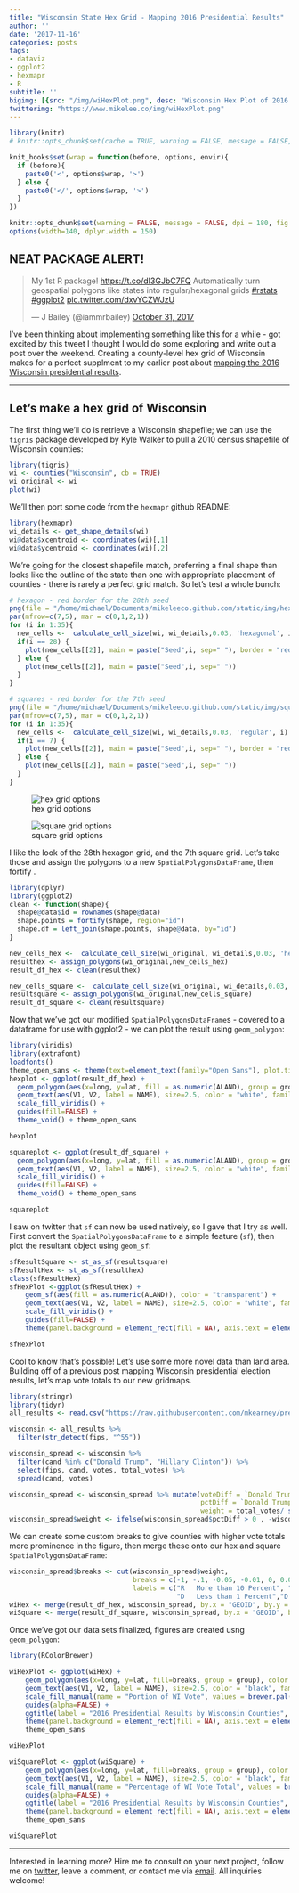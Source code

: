 ```yaml
---
title: "Wisconsin State Hex Grid - Mapping 2016 Presidential Results"
author: ''
date: '2017-11-16'
categories: posts
tags:
- dataviz
- ggplot2
- hexmapr
- R
subtitle: ''
bigimg: [{src: "/img/wiHexPlot.png", desc: "Wisconsin Hex Plot of 2016 Presidential Results by County"}]
twitterimg: "https://www.mikelee.co/img/wiHexPlot.png"
---
```

  
```r
library(knitr)
# knitr::opts_chunk$set(cache = TRUE, warning = FALSE, message = FALSE, dpi = 180, out.extra='class = "img-responsive"')

```

```r
knit_hooks$set(wrap = function(before, options, envir){
  if (before){
    paste0('<', options$wrap, '>')
  } else {
    paste0('</', options$wrap, '>')
  }
})

knitr::opts_chunk$set(warning = FALSE, message = FALSE, dpi = 180, fig.height = 7, fig.width = 10, fig.align = "center")
options(width=140, dplyr.width = 150)
```

## NEAT PACKAGE ALERT!

<blockquote class="twitter-tweet" data-lang="en"><p lang="en" dir="ltr">My 1st R package! <a href="https://t.co/dI3GJbC7FQ">https://t.co/dI3GJbC7FQ</a> Automatically turn geospatial polygons like states into regular/hexagonal grids <a href="https://twitter.com/hashtag/rstats?src=hash&amp;ref_src=twsrc%5Etfw">#rstats</a> <a href="https://twitter.com/hashtag/ggplot2?src=hash&amp;ref_src=twsrc%5Etfw">#ggplot2</a> <a href="https://t.co/dxvYCZWJzU">pic.twitter.com/dxvYCZWJzU</a></p>&mdash; J Bailey (@iammrbailey) <a href="https://twitter.com/iammrbailey/status/925346870381240320?ref_src=twsrc%5Etfw">October 31, 2017</a></blockquote>
<script async src="https://platform.twitter.com/widgets.js" charset="utf-8"></script>

I've been thinking about implementing something like this for a while - got excited by this tweet I thought I would do some exploring and write out a post over the weekend. Creating a county-level hex grid of Wisconsin makes for a perfect supplment to my earlier post about [mapping the 2016 Wisconsin presidential results](https://www.mikelee.co/posts/2016-12-26-wisconsin-presidential-election-results/).

***
  
## Let's make a hex grid of Wisconsin
  
The first thing we'll do is retrieve a Wisconsin shapefile; we can use the `tigris` package developed by Kyle Walker to pull a 2010 census shapefile of Wisconsin counties:

```r
library(tigris)
wi <- counties("Wisconsin", cb = TRUE)
wi_original <- wi
plot(wi)
```

We'll then port some code from the `hexmapr` github README:

```r
library(hexmapr)
wi_details <- get_shape_details(wi)
wi@data$xcentroid <- coordinates(wi)[,1]
wi@data$ycentroid <- coordinates(wi)[,2]
```

We're going for the closest shapefile match, preferring a final shape than looks like the outline of the state than one with appropriate placement of counties - there is rarely a perfect grid match. So let's test a whole bunch:

```r
# hexagon - red border for the 28th seed
png(file = "/home/michael/Documents/mikeleeco.github.com/static/img/hexGridWisconsin.png", width = 700, height = 500)
par(mfrow=c(7,5), mar = c(0,1,2,1))
for (i in 1:35){
  new_cells <-  calculate_cell_size(wi, wi_details,0.03, 'hexagonal', i)
  if(i == 28) {
    plot(new_cells[[2]], main = paste("Seed",i, sep=" "), border = "red")
  } else {
    plot(new_cells[[2]], main = paste("Seed",i, sep=" "))
  }
}

# squares - red border for the 7th seed
png(file = "/home/michael/Documents/mikeleeco.github.com/static/img/squareGridWisconsin.png", width = 700, height = 500)
par(mfrow=c(7,5), mar = c(0,1,2,1))
for (i in 1:35){
  new_cells <-  calculate_cell_size(wi, wi_details,0.03, 'regular', i)
  if(i == 7) {
    plot(new_cells[[2]], main = paste("Seed",i, sep=" "), border = "red")
  } else {
    plot(new_cells[[2]], main = paste("Seed",i, sep=" "))
  }
}
```


![hex grid options](/img/hexGridWisconsin.png)


![square grid options](/img/squareGridWisconsin.png)


I like the look of the 28th hexagon grid, and the 7th square grid. Let's take those and assign the polygons to a new `SpatialPolygonsDataFrame`, then fortify .

```r
library(dplyr)
library(ggplot2)
clean <- function(shape){
  shape@data$id = rownames(shape@data)
  shape.points = fortify(shape, region="id")
  shape.df = left_join(shape.points, shape@data, by="id")
}

new_cells_hex <-  calculate_cell_size(wi_original, wi_details,0.03, 'hexagonal', 28)
resulthex <- assign_polygons(wi_original,new_cells_hex)
result_df_hex <- clean(resulthex)

new_cells_square <-  calculate_cell_size(wi_original, wi_details,0.03, 'regular', 7)
resultsquare <- assign_polygons(wi_original,new_cells_square)
result_df_square <- clean(resultsquare)
```

Now that we've got our modified `SpatialPolygonsDataFrame`s - covered to a dataframe for use with ggplot2 - we can plot the result using `geom_polygon`:

```r
library(viridis)
library(extrafont)
loadfonts()
theme_open_sans <- theme(text=element_text(family="Open Sans"), plot.title = element_text(family = "Open Sans Semibold", size = 24), plot.subtitle = element_text(family = "Open Sans Light",size = 14), legend.title = element_text(family="Open Sans Semibold"))
hexplot <- ggplot(result_df_hex) +
  geom_polygon(aes(x=long, y=lat, fill = as.numeric(ALAND), group = group))+
  geom_text(aes(V1, V2, label = NAME), size=2.5, color = "white", family = "Open Sans") +
  scale_fill_viridis() +
  guides(fill=FALSE) +
  theme_void() + theme_open_sans

hexplot

squareplot <- ggplot(result_df_square) +
  geom_polygon(aes(x=long, y=lat, fill = as.numeric(ALAND), group = group))+
  geom_text(aes(V1, V2, label = NAME), size=2.5, color = "white", family = "Open Sans") +
  scale_fill_viridis() +
  guides(fill=FALSE) +
  theme_void() + theme_open_sans

squareplot
```

I saw on twitter that `sf` can now be used natively, so I gave that I try as well. First convert the `SpatialPolygonsDataFrame` to a simple feature (`sf`), then plot the resultant object using `geom_sf`:

```r
sfResultSquare <- st_as_sf(resultsquare)
sfResultHex <- st_as_sf(resulthex)
class(sfResultHex)
sfHexPlot <-ggplot(sfResultHex) +
    geom_sf(aes(fill = as.numeric(ALAND)), color = "transparent") +
    geom_text(aes(V1, V2, label = NAME), size=2.5, color = "white", family = "Open Sans") +
    scale_fill_viridis() +
    guides(fill=FALSE) +
    theme(panel.background = element_rect(fill = NA), axis.text = element_blank(), axis.ticks = element_blank(), axis.title = element_blank())

sfHexPlot
```

Cool to know that's possible! Let's use some more novel data than land area. Building off of a previous post mapping Wisconsin presidential election results, let's map vote totals to our new gridmaps.

```r
library(stringr)
library(tidyr)
all_results <- read.csv("https://raw.githubusercontent.com/mkearney/presidential_election_county_results_2016/master/pres16results.csv", stringsAsFactors = FALSE)

wisconsin <- all_results %>% 
  filter(str_detect(fips, "^55"))

wisconsin_spread <- wisconsin %>% 
  filter(cand %in% c("Donald Trump", "Hillary Clinton")) %>%
  select(fips, cand, votes, total_votes) %>%
  spread(cand, votes)

wisconsin_spread <- wisconsin_spread %>% mutate(voteDiff = `Donald Trump` - `Hillary Clinton`,
                                                pctDiff = `Donald Trump`/total_votes - `Hillary Clinton`/total_votes,
                                                weight = total_votes/ sum(total_votes))
wisconsin_spread$weight <- ifelse(wisconsin_spread$pctDiff > 0 , -wisconsin_spread$weight, wisconsin_spread$weight)
```

We can create some custom breaks to give counties with higher vote totals more prominence in the figure, then merge these onto our hex and square `SpatialPolygonsDataFrame`:

```r
wisconsin_spread$breaks <- cut(wisconsin_spread$weight,
                               breaks = c(-1, -.1, -0.05, -0.01, 0, 0.01, .05, .1, 1),
                               labels = c("R   More than 10 Percent", "R   5 to 10 Percent", "R   1 to 5 Percent", "R   Less than 1 Percent", 
                                          "D   Less than 1 Percent","D   1 to 5 Percent", "D   5 to 10 Percent", "D   More than 10 Percent"))
wiHex <- merge(result_df_hex, wisconsin_spread, by.x = "GEOID", by.y = "fips")
wiSquare <- merge(result_df_square, wisconsin_spread, by.x = "GEOID", by.y = "fips")
```

Once we've got our data sets finalized, figures are created usng `geom_polygon`:

```r
library(RColorBrewer)

wiHexPlot <- ggplot(wiHex) +
    geom_polygon(aes(x=long, y=lat, fill=breaks, group = group), color = "#f5f5f5") +
    geom_text(aes(V1, V2, label = NAME), size=2.5, color = "black", family = "Open Sans") +
    scale_fill_manual(name = "Portion of WI Vote", values = brewer.pal(8, "RdBu"), drop = FALSE) +
    guides(alpha=FALSE) +
    ggtitle(label = "2016 Presidential Results by Wisconsin Counties", subtitle = "59 of 72 Wisconsin counties leaned Republican, while the only two counties with\nmore than 10 percent of the state's votes totaled more Democratic votes") +
    theme(panel.background = element_rect(fill = NA), axis.text = element_blank(), axis.ticks = element_blank(), axis.title = element_blank()) +   
    theme_open_sans

wiHexPlot

wiSquarePlot <- ggplot(wiSquare) +
    geom_polygon(aes(x=long, y=lat, fill=breaks, group = group), color = "#f5f5f5") +
    geom_text(aes(V1, V2, label = NAME), size=2.5, color = "black", family = "Open Sans") +
    scale_fill_manual(name = "Percentage of WI Vote Total", values = brewer.pal(8, "RdBu"), drop = FALSE) +
    guides(alpha=FALSE) +
    ggtitle(label = "2016 Presidential Results by Wisconsin Counties", subtitle = "59 of 72 Wisconsin counties leaned Republican, while the only two counties with\nmore than 10 percent of the state's votes totaled more Democratic votes") +
    theme(panel.background = element_rect(fill = NA), axis.text = element_blank(), axis.ticks = element_blank(), axis.title = element_blank()) +   
    theme_open_sans

wiSquarePlot
```

***

Interested in learning more? Hire me to consult on your next project, follow me on [twitter](https://twitter.com/mikeleeco), leave a comment, or contact me via [email](mailto:mdlee12@gmail.com). All inquiries welcome!
  
  